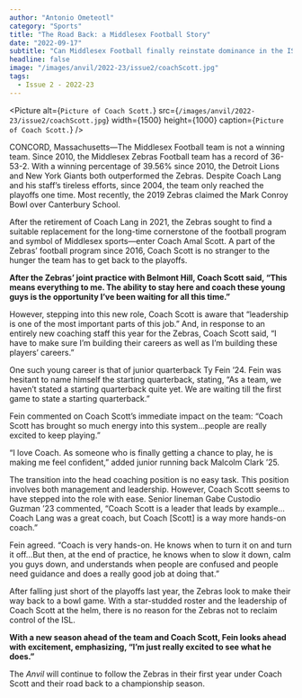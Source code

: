 ```yaml
---
author: "Antonio Ometeotl"
category: "Sports"
title: "The Road Back: a Middlesex Football Story"
date: "2022-09-17"
subtitle: "Can Middlesex Football finally reinstate dominance in the ISL under new head coach Amal Scott?"
headline: false
image: "/images/anvil/2022-23/issue2/coachScott.jpg"
tags:
  - Issue 2 - 2022-23
---
```


<Picture
	alt={`Picture of Coach Scott.`}
	src={`/images/anvil/2022-23/issue2/coachScott.jpg`}
	width={1500}
	height={1000}
	caption={`Picture of Coach Scott.`}
/>

CONCORD, Massachusetts—The Middlesex Football team is not a winning team. Since 2010, the Middlesex Zebras Football team has a record of 36-53-2. With a winning percentage of 39.56% since 2010, the Detroit Lions and New York Giants both outperformed the Zebras. Despite Coach Lang and his staff’s tireless efforts, since 2004, the team only reached the playoffs one time. Most recently, the 2019 Zebras claimed the Mark Conroy Bowl over Canterbury School.

After the retirement of Coach Lang in 2021, the Zebras sought to find a suitable replacement for the long-time cornerstone of the football program and symbol of Middlesex sports—enter Coach Amal Scott. A part of the Zebras’ football program since 2016, Coach Scott is no stranger to the hunger the team has to get back to the playoffs.

**After the Zebras’ joint practice with Belmont Hill, Coach Scott said, “This means everything to me. The ability to stay here and coach these young guys is the opportunity I’ve been waiting for all this time.”**

However, stepping into this new role, Coach Scott is aware that “leadership is one of the most important parts of this job.” And, in response to an entirely new coaching staff this year for the Zebras, Coach Scott said, “I have to make sure I’m building their careers as well as I’m building these players’ careers.”

One such young career is that of junior quarterback Ty Fein ’24. Fein was hesitant to name himself the starting quarterback, stating, “As a team, we haven’t stated a starting quarterback quite yet. We are waiting till the first game to state a starting quarterback.”

Fein commented on Coach Scott’s immediate impact on the team: “Coach Scott has brought so much energy into this system…people are really excited to keep playing.”

“I love Coach. As someone who is finally getting a chance to play, he is making me feel confident,” added junior running back Malcolm Clark ’25.

The transition into the head coaching position is no easy task. This position involves both management and leadership. However, Coach Scott seems to have stepped into the role with ease. Senior lineman Gabe Custodio Guzman ’23 commented, “Coach Scott is a leader that leads by example…Coach Lang was a great coach, but Coach [Scott] is a way more hands-on coach.”

Fein agreed. “Coach is very hands-on. He knows when to turn it on and turn it off…But then, at the end of practice, he knows when to slow it down, calm you guys down, and understands when people are confused and people need guidance and does a really good job at doing that.”

After falling just short of the playoffs last year, the Zebras look to make their way back to a bowl game. With a star-studded roster and the leadership of Coach Scott at the helm, there is no reason for the Zebras not to reclaim control of the ISL.

**With a new season ahead of the team and Coach Scott, Fein looks ahead with excitement, emphasizing, “I’m just really excited to see what he does.”**

The _Anvil_ will continue to follow the Zebras in their first year under Coach Scott and their road back to a championship season.
